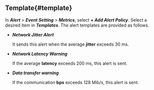 ## Template{#template}

In **_Alert_** > **_Event Setting_** > **_Metrics_**, select **_+ Add Alert Policy_**. Select a desired item in **_Templates_**. The alert templates are provided as follows.

-   **_Network Jitter Alert_**

    It sends this alert when the average **jitter** exceeds 30 ms.

-   **_Network Latency Warning_**

    If the average **latency** exceeds 200 ms, this alert is sent.

-   **_Data transfer warning_**

    If the communication **bps** exceeds 128 Mib/s, this alert is sent.
